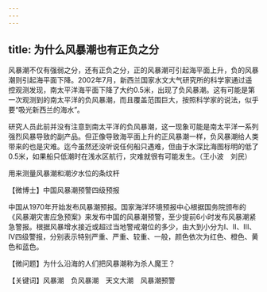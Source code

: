 ```yaml
---
---
---
```

title: 为什么风暴潮也有正负之分
---




风暴潮不仅有强弱之分，还有正负之分，正的风暴潮可引起海平面上升，负的风暴潮则引起海平面下降。2002年7月，新西兰国家水文大气研究所的科学家通过遥控观测发现，南太平洋海平面下降了大约0.5米，出现了负风暴潮。这有可能是第一次观测到的南太平洋的负风暴潮，而且覆盖范围巨大，按照科学家的说法，似乎要“吸光新西兰的海水”。

研究人员此前并没有注意到南太平洋的负风暴潮，这一现象可能是南太平洋一系列强烈风暴导致的副产品。但正像导致海平面上升的正风暴潮一样，负风暴潮给人类带来的也是灾难。迄今虽然还没听说任何船只遇难，但由于水深比海图标明的低了0.5米，如果船只低潮时在浅水区航行，灾难就很有可能发生。（王小波　刘民）

用来测量风暴潮和潮汐水位的条纹杆





【微博士】中国风暴潮预警四级预报

中国从1970年开始发布风暴潮预报。国家海洋环境预报中心根据国务院颁布的《风暴潮灾害应急预案》来发布中国的风暴潮预警，至少提前6小时发布风暴潮紧急警报。根据风暴增水接近或超过当地警戒潮位的多少，由大到小分为Ⅰ、Ⅱ、Ⅲ、Ⅳ四级警报，分别表示特别严重、严重、较重、一般，颜色依次为红色、橙色、黄色和蓝色。

【微问题】为什么沿海的人们把风暴潮称为杀人魔王？

【关键词】风暴潮　负风暴潮　天文大潮　风暴潮预警
